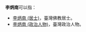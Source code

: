 '''李炳南'''可以指：
*[[李炳南_(居士)|李炳南 (居士)]]，臺灣佛教居士。
*[[李炳南_(政治人物)|李炳南 (政治人物)]]，臺灣政治人物。

{{Disambiguation|bing|cat=三字李姓人名消歧義}}